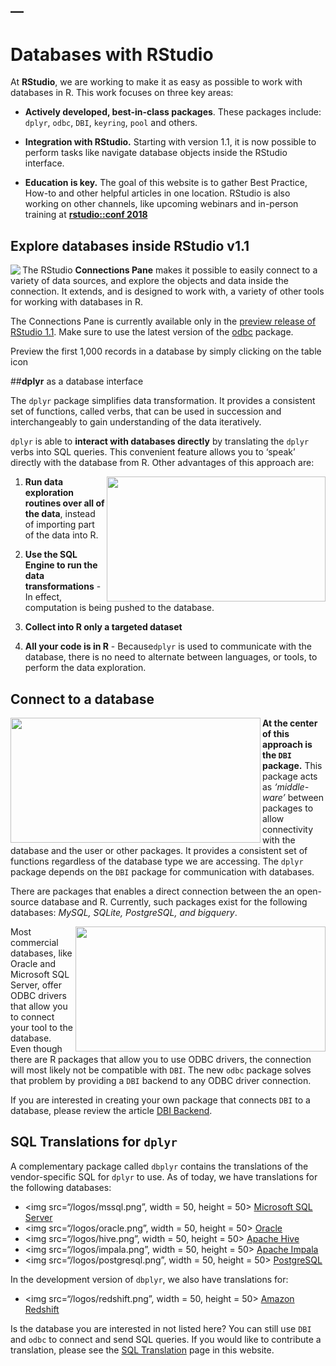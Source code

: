---
---
# Databases with **RStudio**

At **RStudio**, we are working to make it as easy as possible to work with databases in R. This work focuses on three key areas:

- **Actively developed, best-in-class packages**. These packages include: `dplyr`, `odbc`, `DBI`, `keyring`, `pool` and others.

- **Integration with RStudio.**  Starting with version 1.1, it is now possible to perform tasks like navigate database objects inside the RStudio interface.

- **Education is key.**  The goal of this website is to gather Best Practice, How-to and other helpful articles in one location.  RStudio is also working on other channels, like upcoming webinars and in-person training at **[rstudio::conf 2018](https://www.rstudio.com/conference/)** 

## **Explore databases inside RStudio v1.1**

<div>
  <img src="/ide/tags.png"   align="left">
</div>

The RStudio **Connections Pane** makes it possible to easily connect to a variety of data sources, and explore the objects and data inside the connection. It extends, and is designed to work with, a variety of other tools for working with databases in R. 

The Connections Pane is currently available only in the [preview release of RStudio 1.1](https://www.rstudio.com/products/rstudio/download/preview/). Make sure to use the latest version of the [odbc](/odbc) package.


Preview the first 1,000 records in a database by simply clicking on the table icon 

##**dplyr** as a database interface

The `dplyr` package simplifies data transformation. It provides a consistent set of functions, called verbs, that can be used in succession and interchangeably to gain understanding of the data iteratively.

`dplyr` is able to **interact with databases directly** by translating the `dplyr` verbs into SQL queries. This  convenient feature allows you to ‘speak’ directly with the database from R. Other advantages of this approach are:


<div>
  <img src="/homepage/interact.png"   align="right" height="200" width="350">
</div>

 1. **Run data exploration routines over all of the data**, instead of importing part of the data into R.
 

 2. **Use the SQL Engine to run the data transformations** - In effect, computation is being pushed to the database.

 3. **Collect into R only a targeted dataset** 

 4. **All your code is in R** - Because`dplyr` is used to communicate with the database, there is no need to alternate between languages, or tools, to perform the data exploration.

## **Connect to a database**

<div>
  <img src="/homepage/open-source.png" height="200" width="400" align="left">
</div>

**At the center of this approach is the `DBI` package.** This package acts as *‘middle-ware’* between packages to allow connectivity with the database and the user or other packages. It provides a consistent set of functions regardless of the database type we are accessing. The `dplyr` package depends on the `DBI` package for communication with databases.

There are packages that enables a direct connection between the an open-source database and R. Currently, such packages exist for the following databases: *MySQL, SQLite, PostgreSQL, and bigquery*. 


<div>
  <img src="/homepage/commercial.png" height="200" width="400" align="right">
</div>

Most commercial databases, like Oracle and Microsoft SQL Server, offer ODBC drivers that allow you to connect your tool to the database. Even though there are R packages that allow you to use ODBC drivers, the connection will most likely not be compatible with `DBI`. The new `odbc` package solves that problem by providing a `DBI` backend to any ODBC driver connection. 

If you are interested in creating your own package that connects `DBI` to a database, please review the article [DBI Backend](backend).

## SQL Translations for `dplyr`

A complementary package called `dbplyr` contains the translations of the vendor-specific SQL for `dplyr` to use. As of today, we have translations for the following databases:

  - <img src="/logos/mssql.png", width = 50, height = 50> [Microsoft SQL Server](microsoft-sql-server)
  - <img src="/logos/oracle.png", width = 50, height = 50>  [Oracle](oracle)
  - <img src="/logos/hive.png", width = 50, height = 50> [Apache Hive](hive)
  - <img src="/logos/impala.png", width = 50, height = 50> [Apache Impala](impala)
  - <img src="/logos/postgresql.png", width = 50, height = 50> [PostgreSQL](postgresql)

In the development version of `dbplyr`, we also have translations for:

  - <img src="/logos/redshift.png", width = 50, height = 50> [Amazon Redshift](redshift)


Is the database you are interested in not listed here? You can still use `DBI` and `odbc` to connect and send SQL queries.  If you would like to contribute a translation, please see the [SQL Translation](translation) page in this website.


